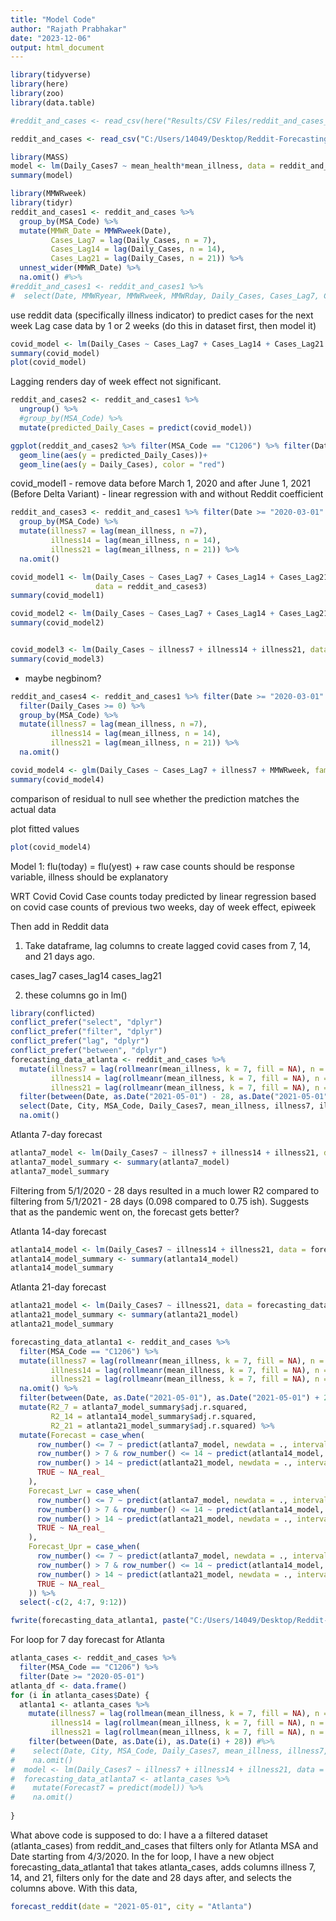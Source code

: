 ```yaml
---
title: "Model Code"
author: "Rajath Prabhakar"
date: "2023-12-06"
output: html_document
---
```

```r
library(tidyverse)
library(here)
library(zoo)
library(data.table)
```

```r
#reddit_and_cases <- read_csv(here("Results/CSV Files/reddit_and_cases_deaths.csv"))
```

```r
reddit_and_cases <- read_csv("C:/Users/14049/Desktop/Reddit-Forecasting-Project/Results/CSV Files/reddit_and_cases_deaths.csv")
```

```r
library(MASS)
model <- lm(Daily_Cases7 ~ mean_health*mean_illness, data = reddit_and_cases)
summary(model)
```
```r
library(MMWRweek)
library(tidyr)
reddit_and_cases1 <- reddit_and_cases %>%
  group_by(MSA_Code) %>% 
  mutate(MMWR_Date = MMWRweek(Date), 
         Cases_Lag7 = lag(Daily_Cases, n = 7),
         Cases_Lag14 = lag(Daily_Cases, n = 14),
         Cases_Lag21 = lag(Daily_Cases, n = 21)) %>%
  unnest_wider(MMWR_Date) %>% 
  na.omit() #%>% 
#reddit_and_cases1 <- reddit_and_cases1 %>% 
#  select(Date, MMWRyear, MMWRweek, MMWRday, Daily_Cases, Cases_Lag7, Cases_Lag14, Cases_Lag21, everything())
```

use reddit data (specifically illness indicator) to predict cases for the next week
Lag case data by 1 or 2 weeks (do this in dataset first, then model it)

```r
covid_model <- lm(Daily_Cases ~ Cases_Lag7 + Cases_Lag14 + Cases_Lag21 + MMWRweek + MMWRday, data = reddit_and_cases1)
summary(covid_model)
plot(covid_model)
```
Lagging renders day of week effect not significant. 
```r
reddit_and_cases2 <- reddit_and_cases1 %>%
  ungroup() %>% 
  #group_by(MSA_Code) %>% 
  mutate(predicted_Daily_Cases = predict(covid_model))
```

```r
ggplot(reddit_and_cases2 %>% filter(MSA_Code == "C1206") %>% filter(Date >= "2020-03-01" & Date <= "2021-12-01"), aes(x = Date))+
  geom_line(aes(y = predicted_Daily_Cases))+
  geom_line(aes(y = Daily_Cases), color = "red")
```

covid_model1 
- remove data before March 1, 2020 and after June 1, 2021 (Before Delta Variant)
- linear regression with and without Reddit coefficient

```r
reddit_and_cases3 <- reddit_and_cases1 %>% filter(Date >= "2020-03-01" & Date <= "2021-06-01") %>% 
  group_by(MSA_Code) %>% 
  mutate(illness7 = lag(mean_illness, n =7),
         illness14 = lag(mean_illness, n = 14), 
         illness21 = lag(mean_illness, n = 21)) %>% 
  na.omit()

```

```r
covid_model1 <- lm(Daily_Cases ~ Cases_Lag7 + Cases_Lag14 + Cases_Lag21 + illness7 + illness14 + illness21 + MMWRweek, 
                   data = reddit_and_cases3)
summary(covid_model1)
```
```r
covid_model2 <- lm(Daily_Cases ~ Cases_Lag7 + Cases_Lag14 + Cases_Lag21 + MMWRweek, data = reddit_and_cases3)
summary(covid_model2)
```
```r

```

```r
covid_model3 <- lm(Daily_Cases ~ illness7 + illness14 + illness21, data = reddit_and_cases3)
summary(covid_model3)
```
 
- maybe negbinom? 
```r
reddit_and_cases4 <- reddit_and_cases1 %>% filter(Date >= "2020-03-01" & Date <= "2021-06-01") %>%
  filter(Daily_Cases >= 0) %>% 
  group_by(MSA_Code) %>% 
  mutate(illness7 = lag(mean_illness, n =7),
         illness14 = lag(mean_illness, n = 14), 
         illness21 = lag(mean_illness, n = 21)) %>% 
  na.omit()
```

```r
covid_model4 <- glm(Daily_Cases ~ Cases_Lag7 + illness7 + MMWRweek, family = "poisson", data = reddit_and_cases4)
summary(covid_model4)
```
comparison of residual to null
see whether the prediction matches the actual data

plot fitted values
```r
plot(covid_model4)
```

Model 1: flu(today) = flu(yest) + 
raw case counts should be response variable, illness should be explanatory

WRT Covid
Covid Case counts today predicted by linear regression based on covid case counts of previous two weeks, day of week effect, epiweek

Then add in Reddit data 

1. Take dataframe, lag columns to create lagged covid cases from 7, 14, and 21 days ago. 

cases_lag7
cases_lag14
cases_lag21

2. these columns go in lm()



```r
library(conflicted)
conflict_prefer("select", "dplyr")
conflict_prefer("filter", "dplyr")
conflict_prefer("lag", "dplyr")
conflict_prefer("between", "dplyr")
forecasting_data_atlanta <- reddit_and_cases %>%
  mutate(illness7 = lag(rollmeanr(mean_illness, k = 7, fill = NA), n = 7),
         illness14 = lag(rollmeanr(mean_illness, k = 7, fill = NA), n = 14),
         illness21 = lag(rollmeanr(mean_illness, k = 7, fill = NA), n = 21)) %>% 
  filter(between(Date, as.Date("2021-05-01") - 28, as.Date("2021-05-01")) & MSA_Code == "C1206") %>%
  select(Date, City, MSA_Code, Daily_Cases7, mean_illness, illness7, illness14, illness21) %>% 
  na.omit()
```

Atlanta 7-day forecast
```r
atlanta7_model <- lm(Daily_Cases7 ~ illness7 + illness14 + illness21, data = forecasting_data_atlanta)
atlanta7_model_summary <- summary(atlanta7_model)
atlanta7_model_summary
```
Filtering from 5/1/2020 - 28 days resulted in a much lower R2 compared to filtering from 5/1/2021 - 28 days (0.098 compared to 0.75 ish). Suggests that as the pandemic went on, the forecast gets better?


Atlanta 14-day forecast
```r
atlanta14_model <- lm(Daily_Cases7 ~ illness14 + illness21, data = forecasting_data_atlanta)
atlanta14_model_summary <- summary(atlanta14_model)
atlanta14_model_summary
```

Atlanta 21-day forecast
```r
atlanta21_model <- lm(Daily_Cases7 ~ illness21, data = forecasting_data_atlanta)
atlanta21_model_summary <- summary(atlanta21_model)
atlanta21_model_summary
```
```r
forecasting_data_atlanta1 <- reddit_and_cases %>%
  filter(MSA_Code == "C1206") %>%
  mutate(illness7 = lag(rollmeanr(mean_illness, k = 7, fill = NA), n = 7),
         illness14 = lag(rollmeanr(mean_illness, k = 7, fill = NA), n = 14),
         illness21 = lag(rollmeanr(mean_illness, k = 7, fill = NA), n = 21)) %>%
  na.omit() %>%
  filter(between(Date, as.Date("2021-05-01"), as.Date("2021-05-01") + 21)) %>% 
  mutate(R2_7 = atlanta7_model_summary$adj.r.squared,
         R2_14 = atlanta14_model_summary$adj.r.squared,
         R2_21 = atlanta21_model_summary$adj.r.squared) %>%
  mutate(Forecast = case_when(
      row_number() <= 7 ~ predict(atlanta7_model, newdata = ., interval = "prediction", level = 0.95)[, "fit"],
      row_number() > 7 & row_number() <= 14 ~ predict(atlanta14_model, newdata = ., interval = "prediction", level = 0.95)[, "fit"],
      row_number() > 14 ~ predict(atlanta21_model, newdata = ., interval = "prediction", level = 0.95)[, "fit"],
      TRUE ~ NA_real_
    ),
    Forecast_Lwr = case_when(
      row_number() <= 7 ~ predict(atlanta7_model, newdata = ., interval = "prediction", level = 0.95)[, "lwr"],
      row_number() > 7 & row_number() <= 14 ~ predict(atlanta14_model, newdata = ., interval = "prediction", level = 0.95)[, "lwr"],
      row_number() > 14 ~ predict(atlanta21_model, newdata = ., interval = "prediction", level = 0.95)[, "lwr"],
      TRUE ~ NA_real_
    ),
    Forecast_Upr = case_when(
      row_number() <= 7 ~ predict(atlanta7_model, newdata = ., interval = "prediction", level = 0.95)[, "upr"],
      row_number() > 7 & row_number() <= 14 ~ predict(atlanta14_model, newdata = ., interval = "prediction", level = 0.95)[, "upr"],
      row_number() > 14 ~ predict(atlanta21_model, newdata = ., interval = "prediction", level = 0.95)[, "upr"],
      TRUE ~ NA_real_
    )) %>% 
  select(-c(2, 4:7, 9:12))

fwrite(forecasting_data_atlanta1, paste("C:/Users/14049/Desktop/Reddit-Forecasting-Project/Results/CSV Files/forecasting_data_Atlanta_2021_05_01.csv"))
```

For loop for 7 day forecast for Atlanta
```r
atlanta_cases <- reddit_and_cases %>% 
  filter(MSA_Code == "C1206") %>% 
  filter(Date >= "2020-05-01")
atlanta_df <- data.frame()
for (i in atlanta_cases$Date) {
  atlanta1 <- atlanta_cases %>%
    mutate(illness7 = lag(rollmean(mean_illness, k = 7, fill = NA), n = 7),
         illness14 = lag(rollmean(mean_illness, k = 7, fill = NA), n = 14),
         illness21 = lag(rollmean(mean_illness, k = 7, fill = NA), n = 21)) %>% 
    filter(between(Date, as.Date(i), as.Date(i) + 28)) #%>%
#    select(Date, City, MSA_Code, Daily_Cases7, mean_illness, illness7, illness14, illness21) %>%
#    na.omit()
#  model <- lm(Daily_Cases7 ~ illness7 + illness14 + illness21, data = atlanta_cases)
#  forecasting_data_atlanta7 <- atlanta_cases %>% 
#    mutate(Forecast7 = predict(model)) %>%
#    na.omit()
  
}
```

What above code is supposed to do: I have a a filtered dataset (atlanta_cases) from reddit_and_cases that filters only for Atlanta MSA and Date starting from 4/3/2020. In the for loop, I have a new object forecasting_data_atlanta1 that takes atlanta_cases, adds columns illness 7, 14, and 21, filters only for the date and 28 days after, and selects the columns above. With this data,  

```r
forecast_reddit(date = "2021-05-01", city = "Atlanta")
```

